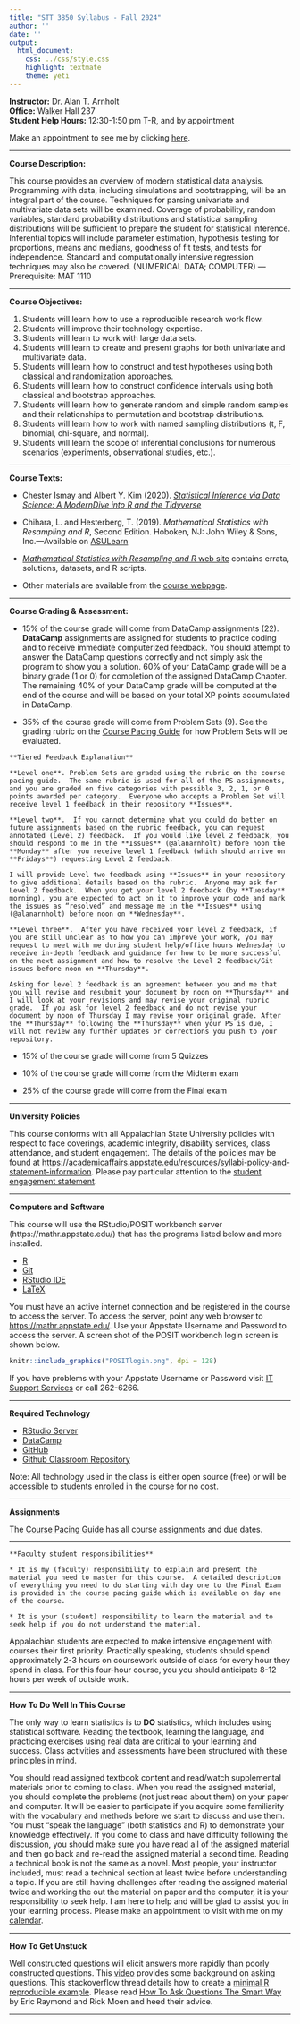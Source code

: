 ```yaml
---
title: "STT 3850 Syllabus - Fall 2024"
author: ''
date: ''
output:
  html_document:
    css: ../css/style.css
    highlight: textmate
    theme: yeti
---
```


**Instructor:**  Dr. Alan T. Arnholt    
**Office:** Walker Hall 237      
**Student Help Hours:** 12:30-1:50 pm T-R, and by appointment

Make an appointment to see me by clicking [here](https://calendar.google.com/calendar/u/0/selfsched?sstoken=UUtZb3I1Z1pFczdjfGRlZmF1bHR8MTZjOTU5MGY0ZTFlOTA2MmExNzhlYWQ5MGIzZWQ0OGM).

_________

**Course Description:**  

This course provides an overview of modern statistical data analysis. Programming with data, including simulations and bootstrapping, will be an integral part of the course. Techniques for parsing univariate and multivariate data sets will be examined. Coverage of probability, random variables, standard probability distributions and statistical sampling distributions will be sufficient to prepare the student for statistical inference. Inferential topics will include parameter estimation, hypothesis testing for proportions, means and medians, goodness of fit tests, and tests for independence. Standard and computationally intensive regression techniques may also be covered. (NUMERICAL DATA; COMPUTER) — Prerequisite: MAT 1110

_______

**Course Objectives:**

1. Students will learn how to use a reproducible research work flow.
2. Students will improve their technology expertise.
3. Students will learn to work with large data sets.
4. Students will learn to create and present graphs for both univariate and multivariate data.
5. Students will learn how to construct and test hypotheses using both classical and randomization approaches.
6. Students will learn how to construct confidence intervals using both classical and bootstrap approaches.
7. Students will learn how to generate random and simple random samples and their relationships to permutation and bootstrap distributions.
8. Students will learn how to work with named sampling distributions (t, F, binomial, chi-square, and normal).
9. Students will learn the scope of inferential conclusions for numerous scenarios (experiments, observational studies, etc.).

__________

**Course Texts:**

* Chester Ismay and Albert Y. Kim (2020). [_Statistical Inference via Data Science: A ModernDive into R and the Tidyverse _](htpps://moderndive.com)

* Chihara, L. and Hesterberg, T. (2019). _Mathematical Statistics with Resampling and R_, Second Edition. Hoboken, NJ: John Wiley & Sons, Inc.---Available on [ASULearn](https://asulearn.appstate.edu/course/view.php?id=167073)

* [_Mathematical Statistics with Resampling and R_ web site](https://sites.google.com/site/chiharahesterberg/home) contains errata, solutions, datasets, and R scripts. 

* Other materials are available from the [course webpage](https://alanarnholt.github.io/STT3850/).

________

**Course Grading & Assessment:**

* 15% of the course grade will come from DataCamp assignments (22).  **DataCamp** assignments are assigned for students to practice coding and to receive immediate computerized feedback.  You should attempt to answer the DataCamp questions correctly and not simply ask the program to show you a solution. 60% of your DataCamp grade will be a binary grade (1 or 0) for completion of the assigned DataCamp Chapter.  The remaining 40% of your DataCamp grade will be computed at the end of the course and will be based on your total XP points accumulated in DataCamp. 

* 35% of the course grade will come from Problem Sets (9).  See the grading rubric on the [Course Pacing Guide](../CoursePacing/CoursePacingS2024.html) for how Problem Sets will be evaluated.

```block
**Tiered Feedback Explanation**

**Level one**. Problem Sets are graded using the rubric on the course pacing guide.  The same rubric is used for all of the PS assignments, and you are graded on five categories with possible 3, 2, 1, or 0 points awarded per category.  Everyone who accepts a Problem Set will receive level 1 feedback in their repository **Issues**.  

**Level two**.  If you cannot determine what you could do better on future assignments based on the rubric feedback, you can request annotated (Level 2) feedback.  If you would like level 2 feedback, you should respond to me in the **Issues** (@alanarnholt) before noon the **Monday** after you receive level 1 feedback (which should arrive on **Fridays**) requesting Level 2 feedback. 

I will provide Level two feedback using **Issues** in your repository to give additional details based on the rubric.  Anyone may ask for Level 2 feedback.  When you get your level 2 feedback (by **Tuesday** morning), you are expected to act on it to improve your code and mark the issues as “resolved” and message me in the **Issues** using (@alanarnholt) before noon on **Wednesday**.

**Level three**.  After you have received your level 2 feedback, if you are still unclear as to how you can improve your work, you may request to meet with me during student help/office hours Wednesday to receive in-depth feedback and guidance for how to be more successful on the next assignment and how to resolve the Level 2 feedback/Git issues before noon on **Thursday**.

Asking for level 2 feedback is an agreement between you and me that you will revise and resubmit your document by noon on **Thursday** and I will look at your revisions and may revise your original rubric grade.  If you ask for level 2 feedback and do not revise your document by noon of Thursday I may revise your original grade. After the **Thursday** following the **Thursday** when your PS is due, I will not review any further updates or corrections you push to your repository.
```

* 15% of the course grade will come from 5 Quizzes

* 10% of the course grade will come from the Midterm exam

* 25% of the course grade will come from the Final exam

________

**University Policies**

This course conforms with all Appalachian State University policies with respect to face coverings, academic integrity, disability services, class attendance, and student engagement.  The details of the policies may be found at <https://academicaffairs.appstate.edu/resources/syllabi-policy-and-statement-information>.  Please pay particular attention to the [student engagement statement](https://academicaffairs.appstate.edu/sites/academicaffairs.appstate.edu/files/gerber_resolution_student_workload_removed_approved_statement_per_mmccoughy_and_sedwards.pdf).

________

**Computers and Software**

This course will use the RStudio/POSIT workbench server  (https://mathr.appstate.edu/) that has the programs listed below and more installed.

* [R](https://cran.r-project.org) 
* [Git](https://git-scm.com/downloads) 
* [RStudio IDE](https://posit.co/downloads/)
* [LaTeX](https://www.ctan.org/starter)

You must have an active internet connection and be registered in the course to access the server. To access the server, point any web browser to <https://mathr.appstate.edu/>.  Use your Appstate Username and Password to access the server.  A screen shot of the POSIT workbench login screen is shown below.


```r
knitr::include_graphics("POSITlogin.png", dpi = 128)
```

If you have problems with your Appstate Username or Password visit [IT Support Services](http://support.appstate.edu/) or call 262-6266.

__________

**Required Technology**

* [RStudio Server](https://mathr.math.appstate.edu/)
* [DataCamp](https://www.datacamp.com/)
* [GitHub](https://github.com/)
* [Github Classroom Repository](https://github.com/STT3850-Sp24)


Note: All technology used in the class is either open source (free) or will be accessible to students enrolled in the course for no cost.

___________

**Assignments**

The [Course Pacing Guide](../CoursePacing/CoursePacingS2024.html) has all course assignments and due dates.

____________

```block
**Faculty student responsibilities**

* It is my (faculty) responsibility to explain and present the material you need to master for this course.  A detailed description of everything you need to do starting with day one to the Final Exam is provided in the course pacing guide which is available on day one of the course.

* It is your (student) responsibility to learn the material and to seek help if you do not understand the material.  
```

Appalachian students are expected to make intensive engagement with courses their first priority. Practically speaking, students should spend approximately 2-3 hours on coursework outside of class for every hour they spend in class. For this four-hour course, you you should anticipate 8-12 hours per week of outside work.

________________

**How To Do Well In This Course**

The only way to learn statistics is to **DO** statistics, which includes using statistical software. Reading the textbook, learning the language, and practicing exercises using real data are critical to your learning and success. Class activities and assessments have been structured with these principles in mind.


You should read assigned textbook content and read/watch supplemental materials prior to coming to class.  When you read the assigned material, you should complete the problems (not just read about them) on your paper and computer. It will be easier to participate if you acquire some familiarity with the vocabulary and methods before we start to discuss and use them. You must “speak the language” (both statistics and R) to demonstrate your knowledge effectively.  If you come to class and have difficulty following the discussion, you should make sure you have read all of the assigned material and then go back and re-read the assigned material a second time.  Reading a technical book is not the same as a novel.  Most people, your instructor included, must read a technical section at least twice before understanding a topic.  If you are still having challenges after reading the assigned material twice and working the out the material on paper and the computer, it is your responsibility to seek help.  I am here to help and will be glad to assist you in your learning process.  Please make an appointment to visit with me on my [calendar](https://calendar.google.com/calendar/u/0/selfsched?sstoken=UUtZb3I1Z1pFczdjfGRlZmF1bHR8MTZjOTU5MGY0ZTFlOTA2MmExNzhlYWQ5MGIzZWQ0OGM). 


_____________________________________________

**How To Get Unstuck**

Well constructed questions will elicit answers more rapidly than poorly constructed questions.  This [video](https://www.youtube.com/watch?v=ZFaWxxzouCY&list=PLjTlxb-wKvXNSDfcKPFH2gzHGyjpeCZmJ&index=3) provides some background on asking questions.  This stackoverflow thread details how to create a [minimal R reproducible example](http://stackoverflow.com/questions/5963269/how-to-make-a-great-r-reproducible-example/5963610#5963610). Please read [How To Ask Questions The Smart Way](http://www.catb.org/~esr/faqs/smart-questions.html) by Eric Raymond and Rick Moen and heed their advice.

____________